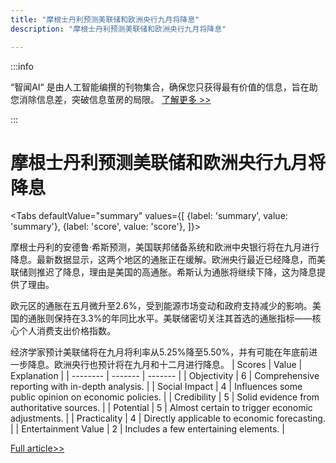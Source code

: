 ```yaml
---
title: "摩根士丹利预测美联储和欧洲央行九月将降息"
description: "摩根士丹利预测美联储和欧洲央行九月将降息"

---
```



:::info

“智闻AI“ 是由人工智能编撰的刊物集合，确保您只获得最有价值的信息，旨在助您消除信息差，突破信息茧房的局限。  [了解更多 >>](/)

:::

# 摩根士丹利预测美联储和欧洲央行九月将降息


<Tabs
	defaultValue="summary"
	values={[
	{label: 'summary', value: 'summary'},
	{label: 'score', value: 'score'},
]}>
<TabItem value="summary">


摩根士丹利的安德鲁·希斯预测，美国联邦储备系统和欧洲中央银行将在九月进行降息。最新数据显示，这两个地区的通胀正在缓解。欧洲央行最近已经降息，而美联储则推迟了降息，理由是美国的高通胀。希斯认为通胀将继续下降，这为降息提供了理由。

欧元区的通胀在五月微升至2.6%，受到能源市场变动和政府支持减少的影响。美国的通胀则保持在3.3%的年同比水平。美联储密切关注其首选的通胀指标——核心个人消费支出价格指数。

经济学家预计美联储将在九月将利率从5.25%降至5.50%，并有可能在年底前进一步降息。欧洲央行也预计将在九月和十二月进行降息。
</TabItem>
<TabItem value="score">
	| Scores     | Value   | Explanation |
	| -------- | ------- | ------- |
	| Objectivity  | 6    | Comprehensive reporting with in-depth analysis.    |
	| Social Impact | 4     | Influences some public opinion on economic policies.    |
	| Credibility    | 5    | Solid evidence from authoritative sources.    |
	| Potential    | 5    | Almost certain to trigger economic adjustments.    |
	| Practicality    | 4    | Directly applicable to economic forecasting.    |
	| Entertainment Value    | 2    | Includes a few entertaining elements.    |
</TabItem>
</Tabs>

[Full article>>](https://www.cnbc.com/2024/06/28/fed-and-european-central-bank-to-cut-rates-in-september-morgan-stanley-says.html)

